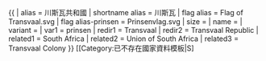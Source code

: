 <noinclude>{{NoteTA
| 1=zh-hans:德兰士瓦; zh-hant:德蘭士瓦; zh-tw:川斯瓦
}}</noinclude>{{ {{{1<noinclude>|country showdata</noinclude>}}}
| alias = 川斯瓦共和國
| shortname alias = 川斯瓦
| flag alias = Flag of Transvaal.svg
| flag alias-prinsen = Prinsenvlag.svg
| size = {{{size|}}}
| name = {{{name|}}}
| variant = {{{variant|}}}
<noinclude>
| var1 = prinsen
| redir1 = Transvaal
| redir2 = Transvaal Republic
| related1 = South Africa
| related2 = Union of South Africa
| related3 = Transvaal Colony
</noinclude>
}}<noinclude>
[[Category:已不存在國家資料模板|S]
</noinclude>